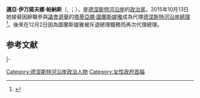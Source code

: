 
{{Infobox Officeholder
|name             = 邁亞·帕納斯
|honorific-suffix = 
|native_name      = Майя Парнас
|native_name_lang = ru
|image            = Майя Парнас.jpg
|imagesize        = 
|caption          = 
|office           = [[德涅斯特河沿岸總理|德涅斯特河沿岸總理]]<br>{{small|（代理）}}
|president        = [[葉夫根尼·舍夫丘克|葉夫根尼·舍夫丘克]]
|term_start       = 2015年12月2日
|term_end         = 2015年12月23日
|predecessor      = [[塔蒂亞娜·圖蘭斯媞雅|塔蒂亞娜·圖蘭斯媞雅]]
|successor        = [[帕維爾·普羅庫金|帕維爾·普羅庫金]]
|president1       = [[葉夫根尼·舍夫丘克|葉夫根尼·舍夫丘克]]
|term_start1      = 2015年10月13日
|term_end1        = 2015年11月30日
|predecessor1     = [[塔蒂亞娜·圖蘭斯媞雅|塔蒂亞娜·圖蘭斯媞雅]]
|successor1       = [[塔蒂亞娜·圖蘭斯媞雅|塔蒂亞娜·圖蘭斯媞雅]]
|birth_date       = {{birth date and age|1974|5|15|df=y}}
|birth_place      = {{URS}}[[蒂拉斯波尔|蒂拉斯波尔]]<ref>{{cite web|url=http://gov-pmr.org/item/196|title=Biography of Maija Parnas|publisher=Transnistrian government|language=ru|accessdate=15 November 2015|location=Tiraspol|archive-date=2015-11-17|archive-url=https://web.archive.org/web/20151117024832/http://gov-pmr.org/item/196|dead-url=yes}}</ref>（今{{flag|Transnistria}}）
|nationality = {{flag|Transnistria}}
|death_date       = 
|death_place      =
|party            = [[無黨籍|無黨籍]]
|website         = [http://gov-pmr.org/gov/composition/item213.html 政府網站]{{ru icon}}
}}

'''邁亞·伊万諾夫娜·帕納斯'''（{{lang-ru|'''Майя Ивановна Парнас'''}}, {{lang-ro|'''Maia Parnas'''}}；{{bd|1974年|5月15日|||catIdx=P}}），是[[德涅斯特河沿岸|德涅斯特河沿岸]]的[[政治家|政治家]]。2015年10月13日她接替因辭職參與[[2015年德涅斯特河沿岸議會選舉|議會選舉]]的[[塔蒂亞娜·圖蘭斯媞雅|塔蒂亞娜·圖蘭斯媞雅]]成為代理[[德涅斯特河沿岸總理|德涅斯特河沿岸總理]]<ref>{{cite web|url=http://novostipmr.com/ru/news/15-10-13/ispolnyat-obyazannosti-predsedatelya-pravitelstva-pmr-budet-mayya|title=ИСПОЛНЯТЬ ОБЯЗАННОСТИ ПРЕДСЕДАТЕЛЯ ПРАВИТЕЛЬСТВА ПМР БУДЕТ МАЙЯ ПАРНАС|date=13 October 2015|publisher=Novosti Pridnestrovie|language=ru|accessdate=31 October 2015}}</ref>。後來在12月2日因為圖蘭斯媞雅被斥退總理職務而再次代理總理。

==参考文献==
{{reflist}}

{{s-start}}
{{s-off}}
|-
{{s-bef|before=[[塔蒂亞娜·圖蘭斯媞雅|塔蒂亞娜·圖蘭斯媞雅]]}}
{{s-ttl|title=[[德涅斯特河沿岸總理|德涅斯特河沿岸總理]]|years=2015年}}
{{s-aft|after=[[帕維爾·普羅庫金|帕維爾·普羅庫金]]}}
{{s-end}}

{{DEFAULTSORT:Parnas, Maija}}

[[Category:德涅斯特河沿岸政治人物|Category:德涅斯特河沿岸政治人物]]
[[Category:女性政府首腦|Category:女性政府首腦]]